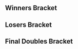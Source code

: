 {{DISPLAYTITLE:Super Smash Sundays 40: ''Melee'' Doubles Bracket}}{{SetGame|melee}}{{tabs static
|name1=Overview
|link1=Super Smash Sundays/40/Melee
|name2=Singles Bracket
|link2=Super Smash Sundays/40/Melee/Singles Bracket
|name3=Doubles Bracket
|link3=Super Smash Sundays/40/Melee/Doubles Bracket
|This=3
}}

==Winners Bracket==
{{32DEDoublesWBracketA
<!-- ROUND 1 -->
|r1m1t1p1=S2J |r1m1t1p1flag=us
|r1m1t1p2=Alex19 |r1m1t1p2flag=us |r1m1t1score={{win}}
|r1m1t2p1=Bye |r1m1t2p1flag=
|r1m1t2p2=Bye |r1m1t2p2flag= |r1m1t2score=
|r1m1win=1

|r1m2t1p1=Rob |r1m2t1p1flag=
|r1m2t1p2=MrBitter |r1m2t1p2flag=us |r1m2t1score=0
|r1m2t2p1=Sun |r1m2t2p1flag=us
|r1m2t2p2=theunabletable |r1m2t2p2flag=us |r1m2t2score=2
|r1m2win=2

|r1m3t1p1=Captain Faceroll |r1m3t1p1flag=us
|r1m3t1p2=PsychoMidget |r1m3t1p2flag=us |r1m3t1score=2
|r1m3t2p1=myklmotorcycle |r1m3t2p1flag=us
|r1m3t2p2=Lagas |r1m3t2p2flag=us |r1m3t2score=0
|r1m3win=1

|r1m4t1p1=Jace |r1m4t1p1flag=us
|r1m4t1p2=SacaSuMoto |r1m4t1p2flag=us |r1m4t1score=2
|r1m4t2p1=shmeetah |r1m4t2p1flag=us
|r1m4t2p2=Recluse |r1m4t2p2flag=us |r1m4t2score=0
|r1m4win=1

|r1m5t1p1=Westballz |r1m5t1p1flag=us
|r1m5t1p2=n0ne |r1m5t1p2flag=ni |r1m5t1score={{win}}
|r1m5t2p1=Bye |r1m5t2p1flag=
|r1m5t2p2=Bye |r1m5t2p2flag= |r1m5t2score=
|r1m5win=1

|r1m6t1p1=ROFL |r1m6t1p1flag=us
|r1m6t1p2=Cakes |r1m6t1p2flag=us |r1m6t1score=2
|r1m6t2p1=Mr. B |r1m6t2p1flag=us
|r1m6t2p2=Foxnard |r1m6t2p2flag=us |r1m6t2score=0
|r1m6win=1

|r1m7t1p1=Reno |r1m7t1p1flag=us
|r1m7t1p2=Lucky |r1m7t1p2flag=us |r1m7t1score={{win}}
|r1m7t2p1=Bye |r1m7t2p1flag=
|r1m7t2p2=Bye |r1m7t2p2flag= |r1m7t2score=
|r1m7win=1

|r1m8t1p1=Munch |r1m8t1p1flag=us
|r1m8t1p2=Erik |r1m8t1p2flag=us |r1m8t1score=2
|r1m8t2p1=Cinnamon Apple Oatmeal |r1m8t2p1flag=us
|r1m8t2p2=Fallennova |r1m8t2p2flag=us |r1m8t2score=0
|r1m8win=1

|r1m9t1p1=Kira |r1m9t1p1flag=us
|r1m9t1p2=CDK |r1m9t1p2flag=us |r1m9t1score={{win}}
|r1m9t2p1=Bye |r1m9t2p1flag=
|r1m9t2p2=Bye |r1m9t2p2flag= |r1m9t2score=
|r1m9win=1

|r1m10t1p1=KramePie |r1m10t1p1flag=us
|r1m10t1p2=Mister Dawson |r1m10t1p2flag=us |r1m10t1score=2
|r1m10t2p1=Bosco |r1m10t2p1flag=us
|r1m10t2p2=2Jar |r1m10t2p2flag=us |r1m10t2score=1
|r1m10win=1

|r1m11t1p1=OkamiBW |r1m11t1p1flag=us
|r1m11t1p2=Matt |r1m11t1p2flag=us |r1m11t1score={{win}}
|r1m11t2p1=Bye |r1m11t2p1flag=
|r1m11t2p2=Bye |r1m11t2p2flag= |r1m11t2score=
|r1m11win=1

|r1m12t1p1=J666 |r1m12t1p1flag=us
|r1m12t1p2=MAPLE |r1m12t1p2flag=us |r1m12t1score=2
|r1m12t2p1=Rabbit |r1m12t2p1flag=us
|r1m12t2p2=Yung! |r1m12t2p2flag=us |r1m12t2score=0
|r1m12win=1

|r1m13t1p1=Slox |r1m13t1p1flag=us
|r1m13t1p2=MacD |r1m13t1p2flag=us |r1m13t1score={{win}}
|r1m13t2p1=Bye |r1m13t2p1flag=
|r1m13t2p2=Bye |r1m13t2p2flag= |r1m13t2score=
|r1m13win=1

|r1m14t1p1=LuigiKid |r1m14t1p1flag=us
|r1m14t1p2=HugeJackedMan |r1m14t1p2flag=us |r1m14t1score=2
|r1m14t2p1=HARD |r1m14t2p1flag=us
|r1m14t2p2=Ghost |r1m14t2p2flag=us |r1m14t2score=0
|r1m14win=1

|r1m15t1p1=Ken |r1m15t1p1flag=us
|r1m15t1p2=HugS |r1m15t1p2flag=us |r1m15t1score={{win}}
|r1m15t2p1=Bye |r1m15t2p1flag=
|r1m15t2p2=Bye |r1m15t2p2flag= |r1m15t2score=
|r1m15win=1

|r1m16t1p1=Quasar |r1m16t1p1flag=us
|r1m16t1p2=Exumer |r1m16t1p2flag=us |r1m16t1score=2
|r1m16t2p1=Steven |r1m16t2p1flag=us
|r1m16t2p2=MeHuh |r1m16t2p2flag=us |r1m16t2score=0
|r1m16win=1

<!-- ROUND 2 -->
|r2m1t1p1=S2J |r2m1t1p1flag=us
|r2m1t1p2=Alex19 |r2m1t1p2flag=us |r2m1t1score=2
|r2m1t2p1=Sun |r2m1t2p1flag=us
|r2m1t2p2=theunabletable |r2m1t2p2flag=us |r2m1t2score=0
|r2m1win=1

|r2m2t1p1=Captain Faceroll |r2m2t1p1flag=us
|r2m2t1p2=PsychoMidget |r2m2t1p2flag=us |r2m2t1score=2
|r2m2t2p1=Jace |r2m2t2p1flag=us
|r2m2t2p2=SacaSuMoto |r2m2t2p2flag=us |r2m2t2score=0
|r2m2win=1

|r2m3t1p1=Westballz |r2m3t1p1flag=us
|r2m3t1p2=n0ne |r2m3t1p2flag=ni |r2m3t1score=2
|r2m3t2p1=ROFL |r2m3t2p1flag=us
|r2m3t2p2=Cakes |r2m3t2p2flag=us |r2m3t2score=0
|r2m3win=1

|r2m4t1p1=Reno |r2m4t1p1flag=us
|r2m4t1p2=Lucky |r2m4t1p2flag=us |r2m4t1score=2
|r2m4t2p1=Munch |r2m4t2p1flag=us
|r2m4t2p2=Erik |r2m4t2p2flag=us |r2m4t2score=1
|r2m4win=1

|r2m5t1p1=Kira |r2m5t1p1flag=us
|r2m5t1p2=CDK |r2m5t1p2flag=us |r2m5t1score=2
|r2m5t2p1=KramePie |r2m5t2p1flag=us
|r2m5t2p2=Mister Dawson |r2m5t2p2flag=us |r2m5t2score=0
|r2m5win=1

|r2m6t1p1=OkamiBW |r2m6t1p1flag=us
|r2m6t1p2=Matt |r2m6t1p2flag=us |r2m6t1score=2
|r2m6t2p1=J666 |r2m6t2p1flag=us
|r2m6t2p2=MAPLE |r2m6t2p2flag=us |r2m6t2score=0
|r2m6win=1

|r2m7t1p1=Slox |r2m7t1p1flag=us
|r2m7t1p2=MacD |r2m7t1p2flag=us |r2m7t1score=2
|r2m7t2p1=LuigiKid |r2m7t2p1flag=us
|r2m7t2p2=HugeJackedMan |r2m7t2p2flag=us |r2m7t2score=0
|r2m7win=1

|r2m8t1p1=Ken |r2m8t1p1flag=us
|r2m8t1p2=HugS |r2m8t1p2flag=us |r2m8t1score=2
|r2m8t2p1=Quasar |r2m8t2p1flag=us
|r2m8t2p2=Exumer |r2m8t2p2flag=us |r2m8t2score=0
|r2m8win=1

<!-- ROUND 3 -->
|r3m1t1p1=S2J |r3m1t1p1flag=us
|r3m1t1p2=Alex19 |r3m1t1p2flag=us |r3m1t1score=0
|r3m1t2p1=Captain Faceroll |r3m1t2p1flag=us
|r3m1t2p2=PsychoMidget |r3m1t2p2flag=us |r3m1t2score=2
|r3m1win=2

|r3m2t1p1=Westballz |r3m2t1p1flag=us
|r3m2t1p2=n0ne |r3m2t1p2flag=ni |r3m2t1score=1
|r3m2t2p1=Reno |r3m2t2p1flag=us
|r3m2t2p2=Lucky |r3m2t2p2flag=us |r3m2t2score=2
|r3m2win=2

|r3m3t1p1=Kira |r3m3t1p1flag=us
|r3m3t1p2=CDK |r3m3t1p2flag=us |r3m3t1score=2
|r3m3t2p1=OkamiBW |r3m3t2p1flag=us
|r3m3t2p2=Matt |r3m3t2p2flag=us |r3m3t2score=1
|r3m3win=1

|r3m4t1p1=Slox |r3m4t1p1flag=us
|r3m4t1p2=MacD |r3m4t1p2flag=us |r3m4t1score=2
|r3m4t2p1=Ken |r3m4t2p1flag=us
|r3m4t2p2=HugS |r3m4t2p2flag=us |r3m4t2score=0
|r3m4win=1

<!-- ROUND 4 -->
|r4m1t1p1=Captain Faceroll |r4m1t1p1flag=us
|r4m1t1p2=PsychoMidget |r4m1t1p2flag=us |r4m1t1score=1
|r4m1t2p1=Reno |r4m1t2p1flag=us
|r4m1t2p2=Lucky |r4m1t2p2flag=us |r4m1t2score=3
|r4m1win=2

|r4m2t1p1=Kira |r4m2t1p1flag=us
|r4m2t1p2=CDK |r4m2t1p2flag=us |r4m2t1score=1
|r4m2t2p1=Slox |r4m2t2p1flag=us
|r4m2t2p2=MacD |r4m2t2p2flag=us |r4m2t2score=3
|r4m2win=2
}}
==Losers Bracket==
{{32DEDoublesLBracketSmwA
|tourneylink=Super Smash Sundays/40/Melee
|tourneyname=Super Smash Sundays 40
|l1placement=25-32
|l2placement=17-24
|l3placement=13-16
|l4placement=9-12
|l5placement=7-8
|l6placement=5-6
|column-width=160
<!-- ROUND 1 -->
|l1m1t1p1=Bye |l1m1t1p1flag=
|l1m1t1p2=Bye |l1m1t1p2flag= |l1m1t1score=
|l1m1t2p1=Rob |l1m1t2p1flag=
|l1m1t2p2=MrBitter |l1m1t2p2flag=us |l1m1t2score={{win}}
|l1m1win=2

|l1m2t1p1=myklmotorcycle |l1m2t1p1flag=us
|l1m2t1p2=Lagas |l1m2t1p2flag=us |l1m2t1score=0
|l1m2t2p1=shmeetah |l1m2t2p1flag=us
|l1m2t2p2=Recluse |l1m2t2p2flag=us |l1m2t2score=2
|l1m2win=2

|l1m3t1p1=Bye |l1m3t1p1flag=
|l1m3t1p2=Bye |l1m3t1p2flag= |l1m3t1score=
|l1m3t2p1=Mr. B |l1m3t2p1flag=us
|l1m3t2p2=Foxnard |l1m3t2p2flag=us |l1m3t2score={{win}}
|l1m3win=2

|l1m4t1p1=Bye |l1m4t1p1flag=
|l1m4t1p2=Bye |l1m4t1p2flag= |l1m4t1score=
|l1m4t2p1=Cinnamon Apple Oatmeal |l1m4t2p1flag=us
|l1m4t2p2=Fallennova |l1m4t2p2flag=us |l1m4t2score={{win}}
|l1m4win=2

|l1m5t1p1=Bye |l1m5t1p1flag=
|l1m5t1p2=Bye |l1m5t1p2flag= |l1m5t1score=
|l1m5t2p1=Bosco |l1m5t2p1flag=us
|l1m5t2p2=2Jar |l1m5t2p2flag=us |l1m5t2score={{win}}
|l1m5win=2

|l1m6t1p1=Bye |l1m6t1p1flag=
|l1m6t1p2=Bye |l1m6t1p2flag= |l1m6t1score=
|l1m6t2p1=Rabbit |l1m6t2p1flag=us
|l1m6t2p2=Yung! |l1m6t2p2flag=us |l1m6t2score={{win}}
|l1m6win=2

|l1m7t1p1=Bye |l1m7t1p1flag=
|l1m7t1p2=Bye |l1m7t1p2flag= |l1m7t1score=
|l1m7t2p1=HARD |l1m7t2p1flag=us
|l1m7t2p2=Ghost |l1m7t2p2flag=us |l1m7t2score={{win}}
|l1m7win=2

|l1m8t1p1=Bye |l1m8t1p1flag=
|l1m8t1p2=Bye |l1m8t1p2flag= |l1m8t1score=
|l1m8t2p1=Steven |l1m8t2p1flag=us
|l1m8t2p2=MeHuh |l1m8t2p2flag=us |l1m8t2score={{win}}
|l1m8win=2

<!-- ROUND 2 -->
|l2m1t1p1=Quasar |l2m1t1p1flag=us
|l2m1t1p2=Exumer |l2m1t1p2flag=us |l2m1t1score=2
|l2m1t2p1=Rob |l2m1t2p1flag=
|l2m1t2p2=MrBitter |l2m1t2p2flag=us |l2m1t2score=0
|l2m1win=1

|l2m2t1p1=LuigiKid |l2m2t1p1flag=us
|l2m2t1p2=HugeJackedMan |l2m2t1p2flag=us |l2m2t1score=2
|l2m2t2p1=shmeetah |l2m2t2p1flag=us
|l2m2t2p2=Recluse |l2m2t2p2flag=us |l2m2t2score=0
|l2m2win=1

|l2m3t1p1=J666 |l2m3t1p1flag=us
|l2m3t1p2=MAPLE |l2m3t1p2flag=us |l2m3t1score=2
|l2m3t2p1=Mr. B |l2m3t2p1flag=us
|l2m3t2p2=Foxnard |l2m3t2p2flag=us |l2m3t2score=0
|l2m3win=1

|l2m4t1p1=KramePie |l2m4t1p1flag=us
|l2m4t1p2=Mister Dawson |l2m4t1p2flag=us |l2m4t1score=2
|l2m4t2p1=Cinnamon Apple Oatmeal |l2m4t2p1flag=us
|l2m4t2p2=Fallennova |l2m4t2p2flag=us |l2m4t2score=1
|l2m4win=1

|l2m5t1p1=Munch |l2m5t1p1flag=us
|l2m5t1p2=Erik |l2m5t1p2flag=us |l2m5t1score=2
|l2m5t2p1=Bosco |l2m5t2p1flag=us
|l2m5t2p2=2Jar |l2m5t2p2flag=us |l2m5t2score=0
|l2m5win=1

|l2m6t1p1=ROFL |l2m6t1p1flag=us
|l2m6t1p2=Cakes |l2m6t1p2flag=us |l2m6t1score=2
|l2m6t2p1=Rabbit |l2m6t2p1flag=us
|l2m6t2p2=Yung! |l2m6t2p2flag=us |l2m6t2score=0
|l2m6win=1

|l2m7t1p1=Jace |l2m7t1p1flag=us
|l2m7t1p2=SacaSuMoto |l2m7t1p2flag=us |l2m7t1score=2
|l2m7t2p1=HARD |l2m7t2p1flag=us
|l2m7t2p2=Ghost |l2m7t2p2flag=us |l2m7t2score=0
|l2m7win=1

|l2m8t1p1=Sun |l2m8t1p1flag=us
|l2m8t1p2=theunabletable |l2m8t1p2flag=us |l2m8t1score=2
|l2m8t2p1=Steven |l2m8t2p1flag=us
|l2m8t2p2=MeHuh |l2m8t2p2flag=us |l2m8t2score=0
|l2m8win=1

<!-- ROUND 3 -->
|l3m1t1p1=Quasar |l3m1t1p1flag=us
|l3m1t1p2=Exumer |l3m1t1p2flag=us |l3m1t1score=2
|l3m1t2p1=LuigiKid |l3m1t2p1flag=us
|l3m1t2p2=HugeJackedMan |l3m1t2p2flag=us |l3m1t2score=0
|l3m1win=1

|l3m2t1p1=J666 |l3m2t1p1flag=us
|l3m2t1p2=MAPLE |l3m2t1p2flag=us |l3m2t1score=2
|l3m2t2p1=KramePie |l3m2t2p1flag=us
|l3m2t2p2=Mister Dawson |l3m2t2p2flag=us |l3m2t2score=0
|l3m2win=1

|l3m3t1p1=Munch |l3m3t1p1flag=us
|l3m3t1p2=Erik |l3m3t1p2flag=us |l3m3t1score=1
|l3m3t2p1=ROFL |l3m3t2p1flag=us
|l3m3t2p2=Cakes |l3m3t2p2flag=us |l3m3t2score=2
|l3m3win=2

|l3m4t1p1=Jace |l3m4t1p1flag=us
|l3m4t1p2=SacaSuMoto |l3m4t1p2flag=us |l3m4t1score=2
|l3m4t2p1=Sun |l3m4t2p1flag=us
|l3m4t2p2=theunabletable |l3m4t2p2flag=us |l3m4t2score=0
|l3m4win=1

<!-- ROUND 4 -->
|l4m1t1p1=Westballz |l4m1t1p1flag=us
|l4m1t1p2=n0ne |l4m1t1p2flag=ni |l4m1t1score=2
|l4m1t2p1=Quasar |l4m1t2p1flag=us
|l4m1t2p2=Exumer |l4m1t2p2flag=us |l4m1t2score=1
|l4m1win=1

|l4m2t1p1=S2J |l4m2t1p1flag=us
|l4m2t1p2=Alex19 |l4m2t1p2flag=us |l4m2t1score=2
|l4m2t2p1=J666 |l4m2t2p1flag=us
|l4m2t2p2=MAPLE |l4m2t2p2flag=us |l4m2t2score=0
|l4m2win=1

|l4m3t1p1=Ken |l4m3t1p1flag=us
|l4m3t1p2=HugS |l4m3t1p2flag=us |l4m3t1score=2
|l4m3t2p1=ROFL |l4m3t2p1flag=us
|l4m3t2p2=Cakes |l4m3t2p2flag=us |l4m3t2score=0
|l4m3win=1

|l4m4t1p1=OkamiBW |l4m4t1p1flag=us
|l4m4t1p2=Matt |l4m4t1p2flag=us |l4m4t1score=2
|l4m4t2p1=Jace |l4m4t2p1flag=us
|l4m4t2p2=SacaSuMoto |l4m4t2p2flag=us |l4m4t2score=0
|l4m4win=1

<!-- ROUND 5 -->
|l5m1t1p1=Westballz |l5m1t1p1flag=us
|l5m1t1p2=n0ne |l5m1t1p2flag=ni |l5m1t1score=0
|l5m1t2p1=S2J |l5m1t2p1flag=us
|l5m1t2p2=Alex19 |l5m1t2p2flag=us |l5m1t2score=2
|l5m1win=2

|l5m2t1p1=Ken |l5m2t1p1flag=us
|l5m2t1p2=HugS |l5m2t1p2flag=us |l5m2t1score=2
|l5m2t2p1=OkamiBW |l5m2t2p1flag=us
|l5m2t2p2=Matt |l5m2t2p2flag=us |l5m2t2score=0
|l5m2win=1

<!-- ROUND 6 -->
|l6m1t1p1=Kira |l6m1t1p1flag=us
|l6m1t1p2=CDK |l6m1t1p2flag=us |l6m1t1score=0
|l6m1t2p1=S2J |l6m1t2p1flag=us
|l6m1t2p2=Alex19 |l6m1t2p2flag=us |l6m1t2score=2
|l6m1win=2

|l6m2t1p1=Captain Faceroll |l6m2t1p1flag=us
|l6m2t1p2=PsychoMidget |l6m2t1p2flag=us |l6m2t1score=2
|l6m2t2p1=Ken |l6m2t2p1flag=us
|l6m2t2p2=HugS |l6m2t2p2flag=us |l6m2t2score=0
|l6m2win=1
}}
<onlyinclude>
==Final Doubles Bracket==
{{DEFinalDoublesSmwBracket
|tourneylink=Super Smash Sundays/40/Melee
|tourneyname=Super Smash Sundays 40
|l1placement=4
|r2placement=3
|r3loserplacement=2
|r3winnerplacement=1
<!-- FROM WINNERS -->
|r1m1t1p1=Reno |r1m1t1p1flag=us
|r1m1t1p2=Lucky |r1m1t1p2flag=us |r1m1t1score=1
|r1m1t2p1=Slox |r1m1t2p1flag=us
|r1m1t2p2=MacD |r1m1t2p2flag=us |r1m1t2score=3
|r1m1win=2

<!-- FROM LOSERS -->
|l1m1t1p1=S2J |l1m1t1p1flag=us
|l1m1t1p2=Alex19 |l1m1t1p2flag=us |l1m1t1score=3
|l1m1t2p1=Captain Faceroll |l1m1t2p1flag=us
|l1m1t2p2=PsychoMidget |l1m1t2p2flag=us |l1m1t2score=1
|l1m1win=1

<!-- LOSERS FINALS -->
|r2m1t1p1=Reno |r2m1t1p1flag=us
|r2m1t1p2=Lucky |r2m1t1p2flag=us |r2m1t1score=3
|r2m1t2p1=S2J |r2m1t2p1flag=us
|r2m1t2p2=Alex19 |r2m1t2p2flag=us |r2m1t2score=2
|r2m1win=1

<!-- GRAND FINALS -->
|r3m1t1p1=Slox |r3m1t1p1flag=us
|r3m1t1p2=MacD |r3m1t1p2flag=us |r3m1t1score=2 |r3m2t1score=2
|r3m1t2p1=Reno |r3m1t2p1flag=us
|r3m1t2p2=Lucky |r3m1t2p2flag=us |r3m1t2score=3 |r3m2t2score=3
|r3m1win=2
}}
</onlyinclude>
